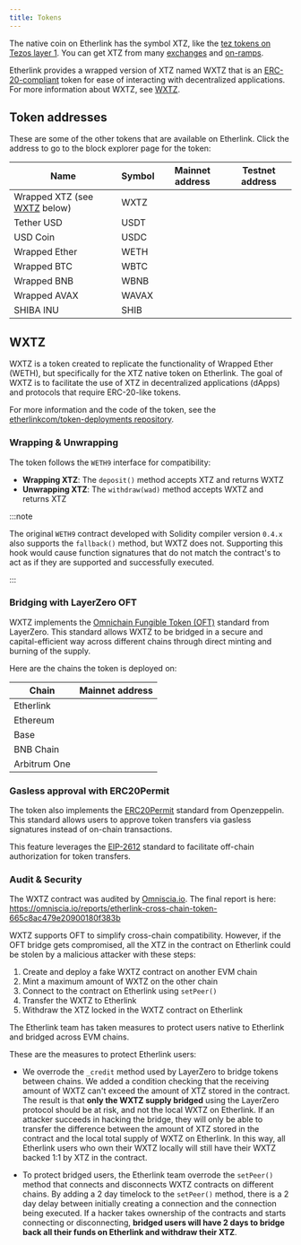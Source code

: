 ```yaml
---
title: Tokens
---
```



The native coin on Etherlink has the symbol XTZ, like the [tez tokens on Tezos layer 1](https://docs.tezos.com/architecture/tokens).
You can get XTZ from many [exchanges](/tools/exchanges) and [on-ramps](/tools/onramps).

Etherlink provides a wrapped version of XTZ named WXTZ that is an [ERC-20-compliant](https://ethereum.org/en/developers/docs/standards/tokens/erc-20/) token for ease of interacting with decentralized applications.
For more information about WXTZ, see [WXTZ](#wxtz).

## Token addresses

These are some of the other tokens that are available on Etherlink.
Click the address to go to the block explorer page for the token:

<table class="customTableContainer">
<thead>
<tr>
  <th>Name</th>
  <th>Symbol</th>
  <th>Mainnet address</th>
  <th>Testnet address</th>
</tr>
</thead>
<tbody>
<tr>
  <td>Wrapped XTZ (see <a href="#wxtz">WXTZ</a> below)</td>
  <td>WXTZ</td>
  <td><InlineCopy code="0xc9B53AB2679f573e480d01e0f49e2B5CFB7a3EAb" href="https://explorer.etherlink.com/address/0xc9B53AB2679f573e480d01e0f49e2B5CFB7a3EAb" abbreviate="5,4"></InlineCopy></td>
  <td><InlineCopy code="0xB1Ea698633d57705e93b0E40c1077d46CD6A51d8" href="https://testnet.explorer.etherlink.com/address/0xB1Ea698633d57705e93b0E40c1077d46CD6A51d8" abbreviate="5,4"></InlineCopy></td>
</tr>
<tr>
  <td>Tether USD</td>
  <td>USDT</td>
  <td><InlineCopy code="0x2C03058C8AFC06713be23e58D2febC8337dbfE6A" href="https://explorer.etherlink.com/address/0x2C03058C8AFC06713be23e58D2febC8337dbfE6A" abbreviate="5,4"></InlineCopy></td>
  <td><InlineCopy code="0xf7f007dc8Cb507e25e8b7dbDa600c07FdCF9A75B" href="https://testnet.explorer.etherlink.com/address/0xf7f007dc8Cb507e25e8b7dbDa600c07FdCF9A75B" abbreviate="5,4"></InlineCopy></td>
</tr>
<tr>
  <td>USD Coin</td>
  <td>USDC</td>
  <td><InlineCopy code="0x796Ea11Fa2dD751eD01b53C372fFDB4AAa8f00F9" href="https://explorer.etherlink.com/address/0x796Ea11Fa2dD751eD01b53C372fFDB4AAa8f00F9" abbreviate="5,4"></InlineCopy></td>
  <td><InlineCopy code="0x4C2AA252BEe766D3399850569713b55178934849" href="https://testnet.explorer.etherlink.com/address/0x4C2AA252BEe766D3399850569713b55178934849" abbreviate="5,4"></InlineCopy></td>
</tr>
<tr>
  <td>Wrapped Ether</td>
  <td>WETH</td>
  <td><InlineCopy code="0xfc24f770F94edBca6D6f885E12d4317320BcB401" href="https://explorer.etherlink.com/address/0xfc24f770F94edBca6D6f885E12d4317320BcB401" abbreviate="5,4"></InlineCopy></td>
  <td><InlineCopy code="0x86932ff467A7e055d679F7578A0A4F96Be287861" href="https://testnet.explorer.etherlink.com/address/0x86932ff467A7e055d679F7578A0A4F96Be287861" abbreviate="5,4"></InlineCopy></td>
</tr>
<tr>
  <td>Wrapped BTC</td>
  <td>WBTC</td>
  <td><InlineCopy code="0xbFc94CD2B1E55999Cfc7347a9313e88702B83d0F" href="https://explorer.etherlink.com/address/0xbFc94CD2B1E55999Cfc7347a9313e88702B83d0F" abbreviate="5,4"></InlineCopy></td>
  <td></td>
</tr>
<tr>
  <td>Wrapped BNB</td>
  <td>WBNB</td>
  <td><InlineCopy code="0xaA40A1cc1561c584B675cbD12F1423A32E2a0d8C" href="https://explorer.etherlink.com/address/0xaA40A1cc1561c584B675cbD12F1423A32E2a0d8C" abbreviate="5,4"></InlineCopy></td>
  <td></td>
</tr>
<tr>
  <td>Wrapped AVAX</td>
  <td>WAVAX</td>
  <td><InlineCopy code="0xe820995cD39B6E09EAa7e4e16337184b4A61B644" href="https://explorer.etherlink.com/address/0xe820995cD39B6E09EAa7e4e16337184b4A61B644" abbreviate="5,4"></InlineCopy></td>
  <td></td>
</tr>
<tr>
  <td>SHIBA INU</td>
  <td>SHIB</td>
  <td><InlineCopy code="0xBBD1F50A212357067318a84179892684e1Ac5181" href="https://explorer.etherlink.com/address/0xBBD1F50A212357067318a84179892684e1Ac5181" abbreviate="5,4"></InlineCopy></td>
  <td></td>
</tr>
</tbody>
</table>

## WXTZ

WXTZ is a token created to replicate the functionality of Wrapped Ether (WETH), but specifically for the XTZ native token on Etherlink.
The goal of WXTZ is to facilitate the use of XTZ in decentralized applications (dApps) and protocols that require ERC-20-like tokens.

For more information and the code of the token, see the [etherlinkcom/token-deployments repository](https://github.com/etherlinkcom/token-deployments/tree/main).

### Wrapping & Unwrapping

The token follows the `WETH9` interface for compatibility:

- **Wrapping XTZ**: The `deposit()` method accepts XTZ and returns WXTZ
- **Unwrapping XTZ**: The `withdraw(wad)` method accepts WXTZ and returns XTZ

:::note

The original `WETH9` contract developed with Solidity compiler version `0.4.x` also supports the `fallback()` method, but WXTZ does not.
Supporting this hook would cause function signatures that do not match the contract's to act as if they are supported and successfully executed.

:::

### Bridging with LayerZero OFT

WXTZ implements the [Omnichain Fungible Token (OFT)](https://docs.layerzero.network/v2/developers/evm/oft/quickstart) standard from LayerZero.
This standard allows WXTZ to be bridged in a secure and capital-efficient way across different chains through direct minting and burning of the supply.

Here are the chains the token is deployed on:

<table class="customTableContainer">
<thead>
<tr>
  <th>Chain</th>
  <th>Mainnet address</th>
</tr>
</thead>
<tbody>
<tr>
  <td>Etherlink</td>
  <td><InlineCopy code="0xc9B53AB2679f573e480d01e0f49e2B5CFB7a3EAb" href="https://explorer.etherlink.com/address/0xc9B53AB2679f573e480d01e0f49e2B5CFB7a3EAb" abbreviate="5,4"></InlineCopy></td>
</tr>
<tr>
  <td>Ethereum</td>
  <td><InlineCopy href="https://etherscan.io/address/0xc9B53AB2679f573e480d01e0f49e2B5CFB7a3EAb" code="0xc9B53AB2679f573e480d01e0f49e2B5CFB7a3EAb" abbreviate="5,4"></InlineCopy></td>
</tr>
<tr>
  <td>Base</td>
  <td><InlineCopy href="https://basescan.org/address/0x91F9cc2649ac70a071602cadE9b0C1A5868af51D" code="0x91F9cc2649ac70a071602cadE9b0C1A5868af51D" abbreviate="5,4"></InlineCopy></td>
</tr>
<tr>
  <td>BNB Chain</td>
  <td><InlineCopy href="https://bscscan.com/address/0x91F9cc2649ac70a071602cadE9b0C1A5868af51D" code="0x91F9cc2649ac70a071602cadE9b0C1A5868af51D" abbreviate="5,4"></InlineCopy></td>
</tr>
<tr>
  <td>Arbitrum One</td>
  <td><InlineCopy href="https://arbiscan.io/address/0x7424f00845777A06E21F0bd8873f814A8A814B2D" code="0x7424f00845777A06E21F0bd8873f814A8A814B2D" abbreviate="5,4"></InlineCopy></td>
</tr>
</tbody>
</table>

### Gasless approval with ERC20Permit

The token also implements the [ERC20Permit](https://docs.openzeppelin.com/contracts/5.x/api/token/erc20#ERC20Permit) standard from Openzeppelin.
This standard allows users to approve token transfers via gasless signatures instead of on-chain transactions.

This feature leverages the [EIP-2612](https://eips.ethereum.org/EIPS/eip-2612) standard to facilitate off-chain authorization for token transfers.

### Audit & Security

The WXTZ contract was audited by [Omniscia.io](https://omniscia.io/).
The final report is here: https://omniscia.io/reports/etherlink-cross-chain-token-665c8ac479e20900180f383b

WXTZ supports OFT to simplify cross-chain compatibility.
However, if the OFT bridge gets compromised, all the XTZ in the contract on Etherlink could be stolen by a malicious attacker with these steps:

1. Create and deploy a fake WXTZ contract on another EVM chain
1. Mint a maximum amount of WXTZ on the other chain
1. Connect to the contract on Etherlink using `setPeer()`
1. Transfer the WXTZ to Etherlink
1. Withdraw the XTZ locked in the WXTZ contract on Etherlink

The Etherlink team has taken measures to protect users native to Etherlink and bridged across EVM chains.

These are the measures to protect Etherlink users:

- We overrode the `_credit` method used by LayerZero to bridge tokens between chains. We added a condition checking that the receiving amount of WXTZ can't exceed the amount of XTZ stored in the contract. The result is that **only the WXTZ supply bridged** using the LayerZero protocol should be at risk, and not the local WXTZ on Etherlink. If an attacker succeeds in hacking the bridge, they will only be able to transfer the difference between the amount of XTZ stored in the contract and the local total supply of WXTZ on Etherlink. In this way, all Etherlink users who own their WXTZ locally will still have their WXTZ backed 1:1 by XTZ in the contract.

- To protect bridged users, the Etherlink team overrode the `setPeer()` method that connects and disconnects WXTZ contracts on different chains.
By adding a 2 day timelock to the `setPeer()` method, there is a 2 day delay between initially creating a connection and the connection being executed.
If a hacker takes ownership of the contracts and starts connecting or disconnecting, **bridged users will have 2 days to bridge back all their funds on Etherlink and withdraw their XTZ**.
